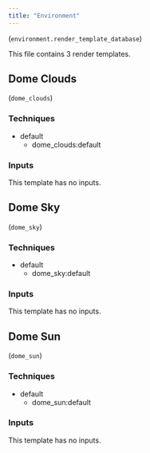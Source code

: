 ```yaml
---
title: "Environment"
---
```

(`environment.render_template_database`)

This file contains 3 render templates.
## Dome Clouds
(`dome_clouds`)
### Techniques
* default
	* dome_clouds:default
### Inputs
This template has no inputs.

## Dome Sky
(`dome_sky`)
### Techniques
* default
	* dome_sky:default
### Inputs
This template has no inputs.

## Dome Sun
(`dome_sun`)
### Techniques
* default
	* dome_sun:default
### Inputs
This template has no inputs.

